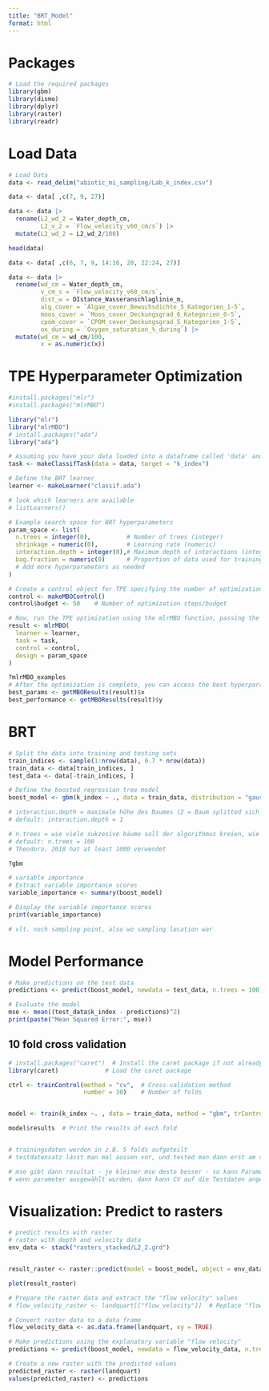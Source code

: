 ```yaml
---
title: "BRT_Model"
format: html
---
```



# Packages
```r
# Load the required packages
library(gbm)
library(dismo)
library(dplyr)
library(raster)
library(readr)
```

# Load Data
```r
# Load Data
data <- read_delim("abiotic_mi_sampling/Lab_k_index.csv")

data <- data[ ,c(7, 9, 27)]

data <- data |>
  rename(L2_wd_2 = Water_depth_cm, 
         L2_v_2 = `Flow_velocity_v60_cm/s`) |>
  mutate(L2_wd_2 = L2_wd_2/100)

head(data)
```

```r

data <- data[ ,c(6, 7, 9, 14:16, 20, 22:24, 27)]

data <- data |>
  rename(wd_cm = Water_depth_cm, 
         v_cm_s = `Flow_velocity_v60_cm/s`,
         dist_w = DIstance_Wasseranschlaglinie_m,
         alg_cover = `Algae_cover_Bewuchsdichte_5_Kategorien_1-5`,
         moos_cover = `Moos_cover_Deckungsgrad_6_Kategorien_0-5`,
         cpom_cover = `CPOM_cover_Deckungsgrad_5_Kategorien_1-5`,
         ox_during = `Oxygen_saturation_%_during`) |>
  mutate(wd_cm = wd_cm/100,
         x = as.numeric(x))
```

         
# TPE Hyperparameter Optimization 
```r
#install.packages("mlr")
#install.packages("mlrMBO")

library("mlr")
library("mlrMBO")
# install.packages("ada")
library("ada")

# Assuming you have your data loaded into a dataframe called 'data' and the target variable is 'target_column'
task <- makeClassifTask(data = data, target = "k_index")

# Define the BRT learner
learner <- makeLearner("classif.ada")

# look which learners are available
# listLearners()

# Example search space for BRT hyperparameters
param_space <- list(
  n.trees = integer(0),          # Number of trees (integer)
  shrinkage = numeric(0),        # Learning rate (numeric)
  interaction.depth = integer(0),# Maximum depth of interactions (integer)
  bag.fraction = numeric(0)      # Proportion of data used for training each tree (numeric)
  # Add more hyperparameters as needed
)

# Create a control object for TPE specifying the number of optimization steps and other settings.
control <- makeMBOControl()
control$budget <- 50    # Number of optimization steps/budget

# Now, run the TPE optimization using the mlrMBO function, passing the task, learner, search space, and control object.
result <- mlrMBO(
  learner = learner,
  task = task,
  control = control,
  design = param_space
)

?mlrMBO_examples
# After the optimization is complete, you can access the best hyperparameters and model performance using the getMBOResults function.
best_params <- getMBOResults(result)$x
best_performance <- getMBOResults(result)$y
```


# BRT 
```r
# Split the data into training and testing sets
train_indices <- sample(1:nrow(data), 0.7 * nrow(data))
train_data <- data[train_indices, ]
test_data <- data[-train_indices, ]

# Define the boosted regression tree model
boost_model <- gbm(k_index ~ ., data = train_data, distribution = "gaussian", n.trees = 100, interaction.depth = 1, shrinkage = 0.1, n.minobsinnode = 1)

# interaction.depth = maximale höhe des Baumes (2 = Baum splitted sich nur 2 mal auf, je höher die Zahl desto feiner werden die Bäume) --> bei nur zwei Variablen im default lassen für die erste male 
# default: interaction.depth = 1

# n.trees = wie viele sukzesive bäume soll der algorithmus kreien, wie viele versch. Bäume, je grösser die Zahl desto rechenintensiver. Mit 726 Datenpunkten kann man gut mit default anfangen 
# default: n.trees = 100
# Theodoro. 2018 hat at least 1000 verwendet

?gbm

# variable importance
# Extract variable importance scores
variable_importance <- summary(boost_model)

# Display the variable importance scores
print(variable_importance)

# vlt. noch sampling point, also wo sampling location war
```

# Model Performance 
```r
# Make predictions on the test data
predictions <- predict(boost_model, newdata = test_data, n.trees = 100)

# Evaluate the model
mse <- mean((test_data$k_index - predictions)^2)
print(paste("Mean Squared Error:", mse))
```

## 10 fold cross validation 
```r
# install.packages("caret")  # Install the caret package if not already installed
library(caret)             # Load the caret package

ctrl <- trainControl(method = "cv",  # Cross-validation method
                     number = 10)    # Number of folds


model <- train(k_index ~. , data = train_data, method = "gbm", trControl = ctrl)

model$results  # Print the results of each fold


# trainingsdaten werden in z.B. 5 folds aufgeteilt 
# testdatensatz lässt man mal aussen vor, und tested man dann erst am schluss 

# mse gibt dann resultat - je kleiner mse desto besser - so kann Parametereinstellung geprüft werden/ auswählen 
# wenn parameter ausgewählt wurden, dann kann CV auf die Testdaten angewendet werden zum schauen wie gut das Modell ist 
```

# Visualization: Predict to rasters 
```r
# predict results with raster
# raster with depth and velocity data 
env_data <- stack("rasters_stacked/L2_2.grd")


result_raster <- raster::predict(model = boost_model, object = env_data, index = 2) # index 2 because 2 layers of rasters are in the env_data variable 

plot(result_raster)
```

```r
# Prepare the raster data and extract the "flow velocity" values
# flow_velocity_raster <- landquart[["flow_velocity"]]  # Replace "flow_velocity" with the actual name of the flow velocity variable in the raster

# Convert raster data to a data frame
flow_velocity_data <- as.data.frame(landquart, xy = TRUE)

# Make predictions using the explanatory variable "flow velocity"
predictions <- predict(boost_model, newdata = flow_velocity_data, n.trees = 100, type = "response")

# Create a new raster with the predicted values
predicted_raster <- raster(landquart)
values(predicted_raster) <- predictions
```
